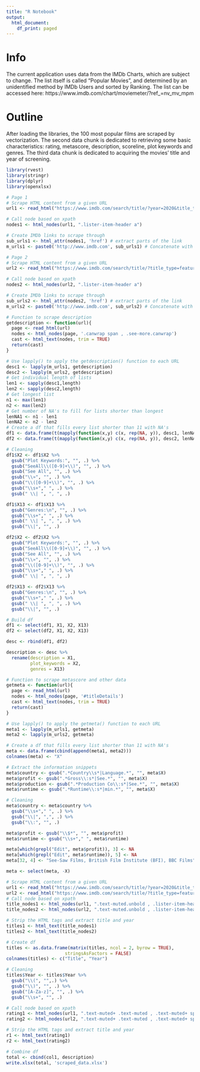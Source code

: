 ```yaml
---
title: "R Notebook"
output:
  html_document:
    df_print: paged
---
```


# Info 

The current application uses data from the IMDb Charts, which are subject to change. The list itself is called "Popular Movies", and determined by an unidentified method by IMDb Users and sorted by Ranking. The list can be accessed here: https://www.imdb.com/chart/moviemeter/?ref_=nv_mv_mpm

# Outline 

After loading the libraries, the 100 most popular films are scraped by vectorization. The second data chunk is dedicated to retrieving some basic characteristics: rating, metascore, description, scoreline, plot keywords and genres. The third data chunk is dedicated to acquiring the movies' title and year of screening.

```r
library(rvest)
library(stringr)
library(dplyr)
library(openxlsx)
```

```r
# Page 1
# Scrape HTML content from a given URL
url1 <- read_html("https://www.imdb.com/search/title/?year=2020&title_type=feature&")

# Call node based on xpath
nodes1 <- html_nodes(url1, ".lister-item-header a")

# Create IMDb links to scrape through 
sub_urls1 <- html_attr(nodes1, 'href') # extract parts of the link 
m_urls1 <- paste0('http://www.imdb.com', sub_urls1) # Concatenate with part that is missing from link

# Page 2
# Scrape HTML content from a given URL
url2 <- read_html("https://www.imdb.com/search/title/?title_type=feature&year=2020-01-01,2020-12-31&start=51&ref_=adv_nxt")

# Call node based on xpath
nodes2 <- html_nodes(url2, ".lister-item-header a")

# Create IMDb links to scrape through 
sub_urls2 <- html_attr(nodes2, 'href') # extract parts of the link 
m_urls2 <- paste0('http://www.imdb.com', sub_urls2) # Concatenate with part that is missing from link
```

```r
# Function to scrape description 
getdescription <- function(url){
  page <- read_html(url)
  nodes <- html_nodes(page, '.canwrap span , .see-more.canwrap')
  cast <- html_text(nodes, trim = TRUE)
  return(cast)
}

# Use lapply() to apply the getdescription() function to each URL 
desc1 <- lapply(m_urls1, getdescription)
desc2 <- lapply(m_urls2, getdescription)
# Get individual length of lists 
len1 <- sapply(desc1,length)
len2 <- sapply(desc2,length)
# Get longest list 
n1 <- max(len1)
n2 <- max(len2)
# Get number of NA's to fill for lists shorter than longest
lenNA1 <- n1 - len1
lenNA2 <- n2 - len2
# Create a df that fills every list shorter than 11 with NA's
df1 <- data.frame(t(mapply(function(x,y) c(x, rep(NA, y)), desc1, lenNA1)))
df2 <- data.frame(t(mapply(function(x,y) c(x, rep(NA, y)), desc2, lenNA2)))

# Cleaning
df1$X2 <- df1$X2 %>% 
  gsub("Plot Keywords:", "", .) %>% 
  gsub("SeeAll\\([0-9]+\\)", "", .) %>% 
  gsub("See All", "", .) %>% 
  gsub("\\»", "", .) %>% 
  gsub("\\([0-9]+\\)", "", .) %>%
  gsub("\\s+"," ", .) %>% 
  gsub(" \\| ", ", ", .)

df1$X13 <- df1$X13 %>% 
  gsub("Genres:\n", "", .) %>% 
  gsub("\\s+"," ", .) %>% 
  gsub(" \\| ", ", ", .) %>% 
  gsub("\\|", "", .)

df2$X2 <- df2$X2 %>% 
  gsub("Plot Keywords:", "", .) %>% 
  gsub("SeeAll\\([0-9]+\\)", "", .) %>% 
  gsub("See All", "", .) %>% 
  gsub("\\»", "", .) %>% 
  gsub("\\([0-9]+\\)", "", .) %>%
  gsub("\\s+"," ", .) %>% 
  gsub(" \\| ", ", ", .)

df2$X13 <- df2$X13 %>% 
  gsub("Genres:\n", "", .) %>% 
  gsub("\\s+"," ", .) %>% 
  gsub(" \\| ", ", ", .) %>% 
  gsub("\\|", "", .)

# Build df
df1 <- select(df1, X1, X2, X13)
df2 <- select(df2, X1, X2, X13)

desc <- rbind(df1, df2)

description <- desc %>% 
  rename(description = X1, 
         plot_keywords = X2,
         genres = X13)
```


```r
# Function to scrape metascore and other data
getmeta <- function(url){
  page <- read_html(url)
  nodes <- html_nodes(page, '#titleDetails')
  cast <- html_text(nodes, trim = TRUE)
  return(cast)
}

# Use lapply() to apply the getmeta() function to each URL 
meta1 <- lapply(m_urls1, getmeta)
meta2 <- lapply(m_urls2, getmeta)

# Create a df that fills every list shorter than 11 with NA's
meta <- data.frame(cbind(append(meta1, meta2)))
colnames(meta) <- "X"

# Extract the information snippets
meta$country <- gsub(".*Country\\s*|Language.*", "", meta$X)
meta$profit <- gsub(".*Gross\\:s*|See.*", "", meta$X)
meta$production <- gsub(".*Production Co\\:s*|See.*", "", meta$X)
meta$runtime <- gsub(".*Runtime\\:s*|min.*", "", meta$X)

# Cleaning
meta$country <- meta$country %>% 
  gsub("\\s+"," ", .) %>% 
  gsub("\\|", ",", .) %>% 
  gsub("\\:", "", .)

meta$profit <- gsub("\\$*", "", meta$profit)
meta$runtime <- gsub("\\s+"," ", meta$runtime)

meta[which(grepl("Edit", meta$profit)), 3] <- NA
meta[which(grepl("Edit", meta$runtime)), 5] <- NA
meta[32, 4] <- "See-Saw Films, British Film Institute (BFI), BBC Films"

meta <- select(meta, -X)
```


```r
# Scrape HTML content from a given URL
url1 <- read_html("https://www.imdb.com/search/title/?year=2020&title_type=feature&")
url2 <- read_html("https://www.imdb.com/search/title/?title_type=feature&year=2020-01-01,2020-12-31&start=51&ref_=adv_nxt")
# Call node based on xpath
title_nodes1 <- html_nodes(url1, ".text-muted.unbold , .lister-item-header a")
title_nodes2 <- html_nodes(url2, ".text-muted.unbold , .lister-item-header a")

# Strip the HTML tags and extract title and year 
titles1 <- html_text(title_nodes1)
titles2 <- html_text(title_nodes2)

# Create df 
titles <- as.data.frame(matrix(titles, ncol = 2, byrow = TRUE), 
                      stringsAsFactors = FALSE)
colnames(titles) <- c("Title", "Year")

# Cleaning 
titles$Year <- titles$Year %>% 
  gsub("\\(", "",.) %>% 
  gsub("\\)", "", .) %>% 
  gsub("[A-Za-z]", "", .) %>% 
  gsub("\\s+", "", .)
```

```r
# Call node based on xpath
rating1 <- html_nodes(url1, ".text-muted+ .text-muted , .text-muted+ span , .ratings-bar+ .text-muted , .ratings-imdb-rating strong , .ratings-metascore")
rating2 <- html_nodes(url2, ".text-muted+ .text-muted , .text-muted+ span , .ratings-bar+ .text-muted , .ratings-imdb-rating strong , .ratings-metascore")

# Strip the HTML tags and extract title and year 
r1 <- html_text(rating1)
r2 <- html_text(rating2)
```



``` r
# Combine df
total <- cbind(col1, description)
write.xlsx(total, 'scraped_data.xlsx')
```